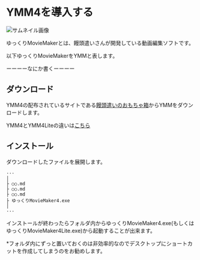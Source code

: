 # YMM4を導入する
![サムネイル画像](.../public/assets/tips/posts/start-up/cover.png)

ゆっくりMovieMakerとは、饅頭遣いさんが開発している動画編集ソフトです。

以下ゆっくりMovieMakerをYMMと表します。

ーーーーなにか書くーーーー

## ダウンロード
YMM4の配布されているサイトである[饅頭遣いのおもちゃ箱](https://manjubox.net/ymm4/)からYMMをダウンロードします。

YMM4とYMM4Liteの違いは[こちら](#)

## インストール
ダウンロードしたファイルを展開します。
```md:展開したフォルダの中
···
│
├ ○○.md
├ ○○.md
├ ○○.md
├ ゆっくりMovieMaker4.exe
│
···
```

インストールが終わったらフォルダ内からゆっくりMovieMaker4.exe(もしくはゆっくりMovieMaker4Lite.exe)から起動することが出来ます。

*フォルダ内にずっと置いておくのは非効率的なのでデスクトップにショートカットを作成してしまうのをお勧めします。